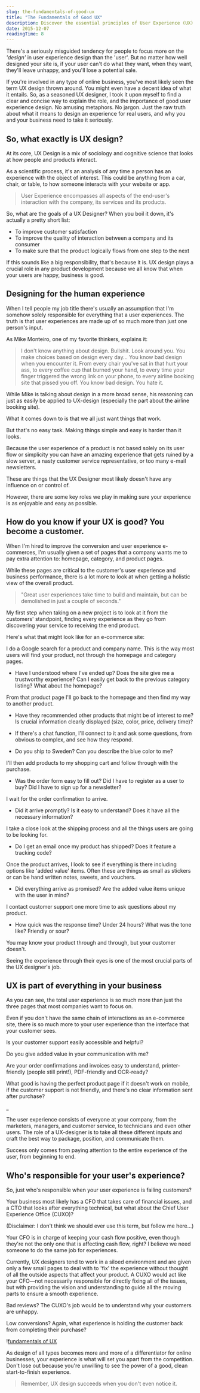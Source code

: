 ```yaml
---
slug: the-fundamentals-of-good-ux
title: "The Fundamentals of Good UX"
description: Discover the essential principles of User Experience (UX) design and learn why focusing on user needs is crucial for business success. Explore how UX impacts customer satisfaction, conversion rates, and overall business performance.
date: 2015-12-07
readingTime: 8
---
```


There's a seriously misguided tendency for people to focus more on the _'design'_ in user experience design than the 'user'. But no matter how well designed your site is, if your user can't do what they want, when they want, they'll leave unhappy, and you'll lose a potential sale.

If you're involved in any type of online business, you've most likely seen the term UX design thrown around. You might even have a decent idea of what it entails. So, as a seasoned UX designer, I took it upon myself to find a clear and concise way to explain the role, and the importance of good user experience design. No amusing metaphors. No jargon. Just the raw truth about what it means to design an experience for real users, and why you and your business need to take it seriously.

## So, what exactly is UX design?

At its core, UX Design is a mix of sociology and cognitive science that looks at how people and products interact.

As a scientific process, it's an analysis of any time a person has an experience with the object of interest. This could be anything from a car, chair, or table, to how someone interacts with your website or app.

>User Experience encompasses all aspects of the end-user's interaction with the company, its services and its products.

So, what are the goals of a UX Designer? When you boil it down, it's actually a pretty short list:

- To improve customer satisfaction
- To improve the quality of interaction between a company and its consumer
- To make sure that the product logically flows from one step to the next

If this sounds like a big responsibility, that's because it is. UX design plays a crucial role in any product development because we all know that when your users are happy, business is good.

## Designing for the human experience

When I tell people my job title there's usually an assumption that I'm somehow solely responsible for everything that a user experiences. The truth is that user experiences are made up of so much more than just one person's input.

As Mike Monteiro, one of my favorite thinkers, explains it:

>I don't know anything about design. Bullshit. Look around you. You make choices based on design every day... You know bad design when you encounter it. From every chair you've sat in that hurt your ass, to every coffee cup that burned your hand, to every time your finger triggered the wrong link on your phone, to every airline booking site that pissed you off. You know bad design. You hate it.

While Mike is talking about design in a more broad sense, his reasoning can just as easily be applied to UX-design (especially the part about the airline booking site).

What it comes down to is that we all just want things that work.

But that's no easy task. Making things simple and easy is harder than it looks.

Because the user experience of a product is not based solely on its user flow or simplicity you can have an amazing experience that gets ruined by a slow server, a nasty customer service representative, or too many e-mail newsletters.

These are things that the UX Designer most likely doesn't have any influence on or control of.

However, there are some key roles we play in making sure your experience is as enjoyable and easy as possible.

## How do you know if your UX is good? You become a customer.

When I'm hired to improve the conversion and user experience e-commerces, I'm usually given a set of pages that a company wants me to pay extra attention to: homepage, category, and product pages.

While these pages are critical to the customer's user experience and business performance, there is a lot more to look at when getting a holistic view of the overall product.

> "Great user experiences take time to build and maintain, but can be demolished in just a couple of seconds."

My first step when taking on a new project is to look at it from the customers' standpoint, finding every experience as they go from discovering your service to receiving the end product.

Here's what that might look like for an e-commerce site:

I do a Google search for a product and company name. This is the way most users will find your product, not through the homepage and category pages.

- Have I understood where I've ended up? Does the site give me a trustworthy experience? Can I easily get back to the previous category listing? What about the homepage?

From that product page I'll go back to the homepage and then find my way to another product.

- Have they recommended other products that might be of interest to me? Is crucial information clearly displayed (size, color, price, delivery time)?

- If there's a chat function, I'll connect to it and ask some questions, from obvious to complex, and see how they respond.

- Do you ship to Sweden? Can you describe the blue color to me?

I'll then add products to my shopping cart and follow through with the purchase.

- Was the order form easy to fill out? Did I have to register as a user to buy? Did I have to sign up for a newsletter?

I wait for the order confirmation to arrive.

- Did it arrive promptly? Is it easy to understand? Does it have all the necessary information?

I take a close look at the shipping process and all the things users are going to be looking for.

- Do I get an email once my product has shipped? Does it feature a tracking code?

Once the product arrives, I look to see if everything is there including options like 'added value' items. Often these are things as small as stickers or can be hand written notes, sweets, and vouchers.

- Did everything arrive as promised? Are the added value items unique with the user in mind?

I contact customer support one more time to ask questions about my product.

- How quick was the response time? Under 24 hours? What was the tone like? Friendly or sour?

You may know your product through and through, but your customer doesn't.

Seeing the experience through their eyes is one of the most crucial parts of the UX designer's job.

## UX is part of everything in your business

As you can see, the total user experience is so much more than just the three pages that most companies want to focus on.

Even if you don't have the same chain of interactions as an e-commerce site, there is so much more to your user experience than the interface that your customer sees.

Is your customer support easily accessible and helpful?

Do you give added value in your communication with me?

Are your order confirmations and invoices easy to understand, printer-friendly (people still print!), PDF-friendly and OCR-ready?

What good is having the perfect product page if it doesn't work on mobile, if the customer support is not friendly, and there's no clear information sent after purchase?

_

The user experience consists of everyone at your company, from the marketers, managers, and customer service, to technicians and even other users. The role of a UX-designer is to take all these different inputs and craft the best way to package, position, and communicate them.

Success only comes from paying attention to the entire experience of the user, from beginning to end.

## Who's responsible for your user's experience?

So, just who's responsible when your user experience is failing customers?

Your business most likely has a CFO that takes care of financial issues, and a CTO that looks after everything technical, but what about the Chief User Experience Office (CUXO)?

(Disclaimer: I don't think we should ever use this term, but follow me here...)

Your CFO is in charge of keeping your cash flow positive, even though they're not the only one that is affecting cash flow, right? I believe we need someone to do the same job for experiences.

Currently, UX designers tend to work in a siloed environment and are given only a few small pages to deal with to 'fix' the experience without thought of all the outside aspects that affect your product. A CUXO would act like your CFO—not necessarily responsible for directly fixing all of the issues, but with providing the vision and understanding to guide all the moving parts to ensure a smooth experience.

Bad reviews? The CUXO's job would be to understand why your customers are unhappy.

Low conversions? Again, what experience is holding the customer back from completing their purchase?

!<a href="/images/articles/pablo-5-1024x512.png">fundamentals of UX</a>

As design of all types becomes more and more of a differentiator for online businesses, your experience is what will set you apart from the competition. Don't lose out because you're unwilling to see the power of a good, clean start-to-finish experience.

> Remember, UX design succeeds when you don't even notice it.